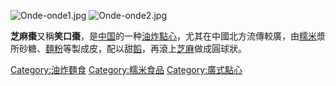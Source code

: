 {{unreferenced|time=2015-07-30T09:19:43+00:00}}
[[File:Onde-onde1.jpg|thumb]]
[[File:Onde-onde2.jpg|thumb]]

'''芝麻棗'''又稱'''笑口棗'''，是[[中国|中国]]的一种[[油炸|油炸]][[點心|點心]]，尤其在中國北方流傳較廣，由[[糯米|糯米]]漿所砂糖、[[麵粉|麵粉]]等製成皮，配以甜[[饀|饀]]，再滾上[[芝麻|芝麻]]做成圓球狀。

{{Dessert-stub}}

[[Category:油炸麵食|Category:油炸麵食]]
[[Category:糯米食品|Category:糯米食品]]
[[Category:廣式點心|Category:廣式點心]]